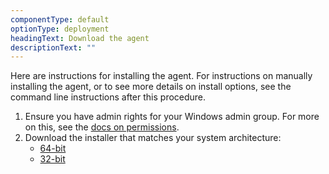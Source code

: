 ```yaml
---
componentType: default
optionType: deployment
headingText: Download the agent
descriptionText: ""
---
```


Here are instructions for installing the agent. For instructions on manually installing the agent, or to see more details on install options, see the command line instructions after this procedure.

1. Ensure you have admin rights for your Windows admin group. For more on this, see the [docs on permissions](/docs/agents/net-agent/getting-started/compatibility-requirements-net-framework-agent#user-rights).
2. Download the installer that matches your system architecture:
   * [64-bit](https://download.newrelic.com/dot_net_agent/latest_release/NewRelicDotNetAgent_x64.msi)
   * [32-bit](https://download.newrelic.com/dot_net_agent/latest_release/NewRelicDotNetAgent_x86.msi)
